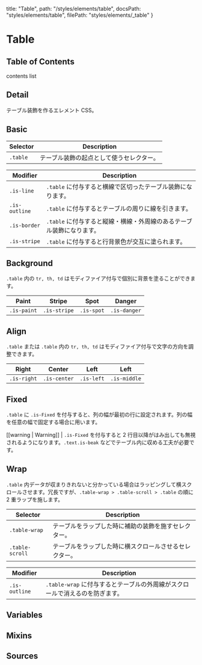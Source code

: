   title: "Table",
  path: "/styles/elements/table",
  docsPath: "styles/elements/table",
  filePath: "styles/elements/_table"
}


# Table

## Table of Contents

contents list

## Detail

テーブル装飾を作るエレメント CSS。

## Basic

| Selector | Description                              |
| -------- | ---------------------------------------- |
| `.table` | テーブル装飾の起点として使うセレクター。 |

| Modifier      | Description                                                           |
| ------------- | --------------------------------------------------------------------- |
| `.is-line`    | `.table` に付与すると横線で区切ったテーブル装飾になります。           |
| `.is-outline` | `.table` に付与するとテーブルの周りに線を引きます。                   |
| `.is-border`  | `.table` に付与すると縦線・横線・外周線のあるテーブル装飾になります。 |
| `.is-stripe`  | `.table` に付与すると行背景色が交互に塗られます。                     |

## Background

`.table` 内の `tr, th, td` はモディファイア付与で個別に背景を塗ることができます。

| Paint       | Stripe       | Spot       | Danger       |
| ----------- | ------------ | ---------- | ------------ |
| `.is-paint` | `.is-stripe` | `.is-spot` | `.is-danger` |

## Align

`.table` または `.table` 内の `tr, th, td` はモディファイア付与で文字の方向を調整できます。

| Right       | Center       | Left       | Left         |
| ----------- | ------------ | ---------- | ------------ |
| `.is-right` | `.is-center` | `.is-left` | `.is-middle` |

## Fixed

`.table` に `.is-Fixed` を付与すると、列の幅が最初の行に設定されます。列の幅を任意の幅で固定する場合に用います。

[[warning | Warning]]
| `.is-Fixed` を付与すると 2 行目以降がはみ出しても無視されるようになります。`.text.is-beak` などでテーブル内に収める工夫が必要です。

## Wrap

`.table` 内データが収まりきれないと分かっている場合はラッピングして横スクロールさせます。冗長ですが、`.table-wrap > .table-scroll > .table` の順に 2 重ラップを施します。

| Selector        | Description                                            |
| --------------- | ------------------------------------------------------ |
| `.table-wrap`   | テーブルをラップした時に補助の装飾を施すセレクター。   |
| `.table-scroll` | テーブルをラップした時に横スクロールさせるセレクター。 |

| Modifier      | Description                                                                  |
| ------------- | ---------------------------------------------------------------------------- |
| `.is-outline` | `.table-wrap` に付与するとテーブルの外周線がスクロールで消えるのを防ぎます。 |

## Variables

<PreviewVariablesDouble filePath={meta.filePath} viewCompiled={true} />

## Mixins

<PreviewMixins filePath={meta.filePath} />

## Sources

<PreviewSources
  title={meta.title}
  docsPath={meta.docsPath}
  scssPath={meta.filePath}
/>
